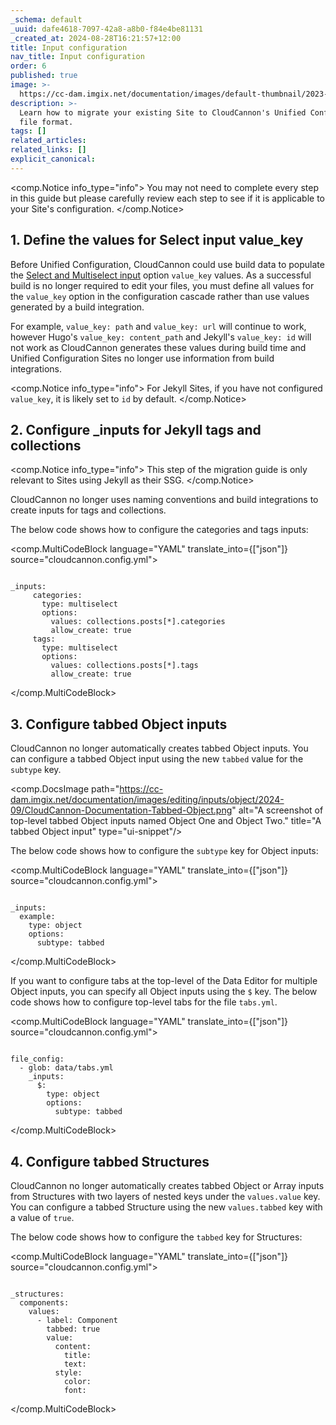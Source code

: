 ```yaml
---
_schema: default
_uuid: dafe4618-7097-42a8-a8b0-f84e4be81131
_created_at: 2024-08-28T16:21:57+12:00
title: Input configuration
nav_title: Input configuration
order: 6
published: true
image: >-
  https://cc-dam.imgix.net/documentation/images/default-thumbnail/2023-Q4/CloudCannon-Documentation-Thumbnail.png
description: >-
  Learn how to migrate your existing Site to CloudCannon's Unified Configuration
  file format.
tags: []
related_articles:
related_links: []
explicit_canonical:
---
```

<comp.Notice info_type="info">
  You may not need to complete every step in this guide but please carefully review each step to see if it is applicable to your Site's configuration.
</comp.Notice>

## 1\. Define the values for Select input value\_key

Before Unified Configuration, CloudCannon could use build data to populate the <a href="/documentation/articles/what-is-a-select-input/#options" target="_blank" rel="noopener">Select and Multiselect input</a> option `value_key` values. As a successful build is no longer required to edit your files, you must define all values for the `value_key` option in the configuration cascade rather than use values generated by a build integration.

For example, `value_key: path` and `value_key: url` will continue to work, however Hugo's `value_key: content_path` and Jekyll's `value_key: id` will not work as CloudCannon generates these values during build time and Unified Configuration Sites no longer use information from build integrations.

<comp.Notice info_type="info">
  For Jekyll Sites, if you have not configured `value_key`, it is likely set to `id` by default.
</comp.Notice>

## 2\. Configure \_inputs for Jekyll tags and collections

<comp.Notice info_type="info">
  This step of the migration guide is only relevant to Sites using Jekyll as their SSG.
</comp.Notice>

CloudCannon no longer uses naming conventions and build integrations to create inputs for tags and collections.

The below code shows how to configure the categories and tags inputs:

<comp.MultiCodeBlock language="YAML" translate_into={["json"]} source="cloudcannon.config.yml">
``````````

_inputs:
     categories:
       type: multiselect
       options:
         values: collections.posts[*].categories
         allow_create: true
     tags:
       type: multiselect
       options:
         values: collections.posts[*].tags
         allow_create: true

``````````
</comp.MultiCodeBlock>

## 3\. Configure tabbed Object inputs

CloudCannon no longer automatically creates tabbed Object inputs. You can configure a tabbed Object input using the new `tabbed` value for the `subtype` key.

<comp.DocsImage path="https://cc-dam.imgix.net/documentation/images/editing/inputs/object/2024-09/CloudCannon-Documentation-Tabbed-Object.png" alt="A screenshot of top-level tabbed Object inputs named Object One and Object Two." title="A tabbed Object input" type="ui-snippet"/>

The below code shows how to configure the `subtype` key for Object inputs:

<comp.MultiCodeBlock language="YAML" translate_into={["json"]} source="cloudcannon.config.yml">
``````````

_inputs:
  example:
    type: object
    options:
      subtype: tabbed

``````````
</comp.MultiCodeBlock>

If you want to configure tabs at the top-level of the Data Editor for multiple Object inputs, you can specify all Object inputs using the `$` key. The below code shows how to configure top-level tabs for the file `tabs.yml`.

<comp.MultiCodeBlock language="YAML" translate_into={["json"]} source="cloudcannon.config.yml">
``````````

file_config:
  - glob: data/tabs.yml
    _inputs:
      $:
        type: object
        options:
          subtype: tabbed

``````````
</comp.MultiCodeBlock>

## 4\. Configure tabbed Structures

CloudCannon no longer automatically creates tabbed Object or Array inputs from Structures with two layers of nested keys under the `values.value` key. You can configure a tabbed Structure using the new `values.tabbed` key with a value of `true`.

The below code shows how to configure the `tabbed` key for Structures:

<comp.MultiCodeBlock language="YAML" translate_into={["json"]} source="cloudcannon.config.yml">
``````````

_structures:
  components:
    values:
      - label: Component
        tabbed: true
        value:
          content:
            title:
            text:
          style:
            color:
            font:

``````````
</comp.MultiCodeBlock>